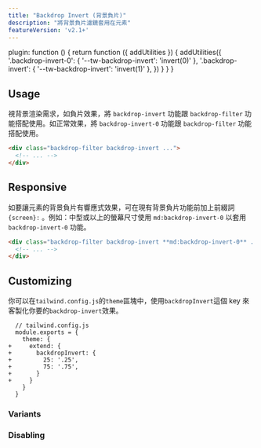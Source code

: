 ```yaml
---
title: "Backdrop Invert (背景負片)"
description: "將背景負片濾鏡套用在元素"
featureVersion: 'v2.1+'
---
```



  plugin: function () {
    return function ({ addUtilities }) {
      addUtilities({
        '.backdrop-invert-0': { '--tw-backdrop-invert': 'invert(0)' },
        '.backdrop-invert': { '--tw-backdrop-invert': 'invert(1)' },
      })
    }
  }
}

## Usage

<!-- Use the `backdrop-invert` and `backdrop-invert-0` utilities alongside the `backdrop-filter` utility to whether an element should be rendered with inverted backdrop colors or normally. -->
視背景渲染需求，如負片效果，將 `backdrop-invert` 功能跟 `backdrop-filter` 功能搭配使用。如正常效果，將 `backdrop-invert-0` 功能跟 `backdrop-filter` 功能搭配使用。

```html
<div class="backdrop-filter backdrop-invert ...">
  <!-- ... -->
</div>
```

## Responsive

<!-- To control an element's backdrop invert filter at a specific breakpoint, add a `{screen}:` prefix to any existing backdrop invert utility. For example, use `md:backdrop-invert-0` to apply the `backdrop-invert-0` utility at only medium screen sizes and above. -->
如要讓元素的背景負片有響應式效果，可在現有背景負片功能前加上前綴詞 `{screen}:` 。例如：中型或以上的螢幕尺寸使用 `md:backdrop-invert-0` 以套用 `backdrop-invert-0` 功能。

```html
<div class="backdrop-filter backdrop-invert **md:backdrop-invert-0** ...">
  <!-- ... -->
</div>
```

<Responsive />

## Customizing
<!-- 
You can customize which `backdrop-invert` utilities are generated using the `backdropInvert` key in the `theme` section of your `tailwind.config.js` file. -->
你可以在`tailwind.config.js`的`theme`區塊中，使用`backdropInvert`這個 key 來客製化你要的`backdrop-invert`效果。

```diff-js
  // tailwind.config.js
  module.exports = {
    theme: {
+     extend: {
+       backdropInvert: {
+         25: '.25',
+         75: '.75',
+       }
+     }
    }
  }
```

<Customizing />

### Variants

<Variants plugin="backdropInvert" name="backdrop invert" />

### Disabling

<Disabling plugin="backdropInvert" name="backdrop invert" />
